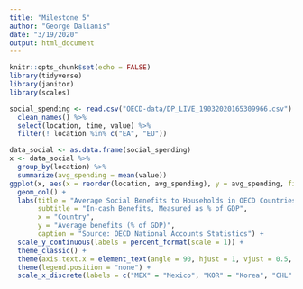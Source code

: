 ```yaml
---
title: "Milestone 5"
author: "George Dalianis"
date: "3/19/2020"
output: html_document
---
```


```r
knitr::opts_chunk$set(echo = FALSE)
library(tidyverse)
library(janitor)
library(scales)
```

```r
social_spending <- read.csv("OECD-data/DP_LIVE_19032020165309966.csv") %>%
  clean_names() %>%
  select(location, time, value) %>%
  filter(! location %in% c("EA", "EU"))
```

```r
data_social <- as.data.frame(social_spending)
x <- data_social %>%
  group_by(location) %>%
  summarize(avg_spending = mean(value))
ggplot(x, aes(x = reorder(location, avg_spending), y = avg_spending, fill = avg_spending)) + 
  geom_col() + 
  labs(title = "Average Social Benefits to Households in OECD Countries from 1995 to 2018",
       subtitle = "In-cash Benefits, Measured as % of GDP", 
       x = "Country", 
       y = "Average benefits (% of GDP)",
       caption = "Source: OECD National Accounts Statistics") +
  scale_y_continuous(labels = percent_format(scale = 1)) + 
  theme_classic() + 
  theme(axis.text.x = element_text(angle = 90, hjust = 1, vjust = 0.5, size = 9)) + 
  theme(legend.position = "none") + 
  scale_x_discrete(labels = c("MEX" = "Mexico", "KOR" = "Korea", "CHL" = "Chile", "ISR" = "Israel", "ISL" = "Iceland", "AUS" = "Australia", "TUR" = "Turkey", "CAN" = "Canada", "IRL" = "Ireland", "CHE" = "Switzerland", "EST" = "Estonia", "NZL" = "New Zealand", "LVA" = "Latvia", "LTU" = "Lithuania", "NLD" = "Netherlands", "CZE" = "Czech Republic", "JPN" = "Japan", "GBR" = "United Kingdom", "SVK" = "Slovak Republic", "ESP" = "Spain", "HUN" = "Hungary", "NOR" = "Norway", "PRT" = "Portugal", "SWE" = "Sweden", "LUX" = "Luxembourg", "GRC" = "Greece", "POL" = "Poland", "BEL" = "Belgium", "SVN" = "Slovenia", "DNK" = "Denmark", "DEU" = "Germany", "FIN" = "Finland", "ITA" = "Italy", "FRA" = "France", "AUT" = "Austria"))
                                                                                                   
```

